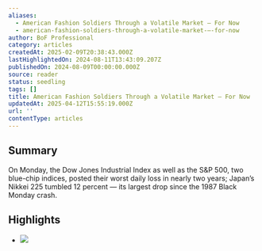 ```yaml
---
aliases:
  - American Fashion Soldiers Through a Volatile Market — For Now
  - american-fashion-soldiers-through-a-volatile-market-—-for-now
author: BoF Professional
category: articles
createdAt: 2025-02-09T20:38:43.000Z
lastHighlightedOn: 2024-08-11T13:43:09.207Z
publishedOn: 2024-08-09T00:00:00.000Z
source: reader
status: seedling
tags: []
title: American Fashion Soldiers Through a Volatile Market — For Now
updatedAt: 2025-04-12T15:55:19.000Z
url: ''
contentType: articles
---
```

## Summary

On Monday, the Dow Jones Industrial Index as well as the S&P 500, two blue-chip indices, posted their worst daily loss in nearly two years; Japan’s Nikkei 225 tumbled 12 percent — its largest drop since the 1987 Black Monday crash.

## Highlights

- ![](https://img.businessoffashion.com/resizer/v2/NH2DB3LNKZEMZEGXL62HZSQ2UU.jpg?auth=1d51a64acb9147f13bbf8442dc320e2721aad41d983b8d4f181a6178bb0d3f6f&width=1200)
